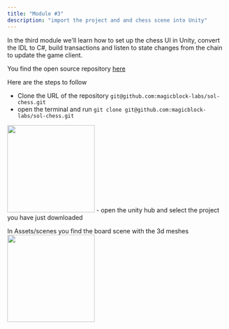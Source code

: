 ```yaml
---
title: "Module #3"
description: "import the project and and chess scene into Unity"
---
```


In the third module we'll learn how to set up the chess UI in Unity, convert the IDL to C#, build transactions and listen to state changes from the chain to update the game client. 

You find the open source repository [here](https://github.com/magicblock-labs/sol-chess)

Here are the steps to follow
- Clone the URL of the repository `git@github.com:magicblock-labs/sol-chess.git`
- open the terminal and run `git clone git@github.com:magicblock-labs/sol-chess.git`
<img height="200" src="/images/git_clone.png" />
- open the unity hub and select the project you have just downloaded


In Assets/scenes you find the board scene with the 3d meshes 
<img height="200" src="/images/chess_scene.png" />
